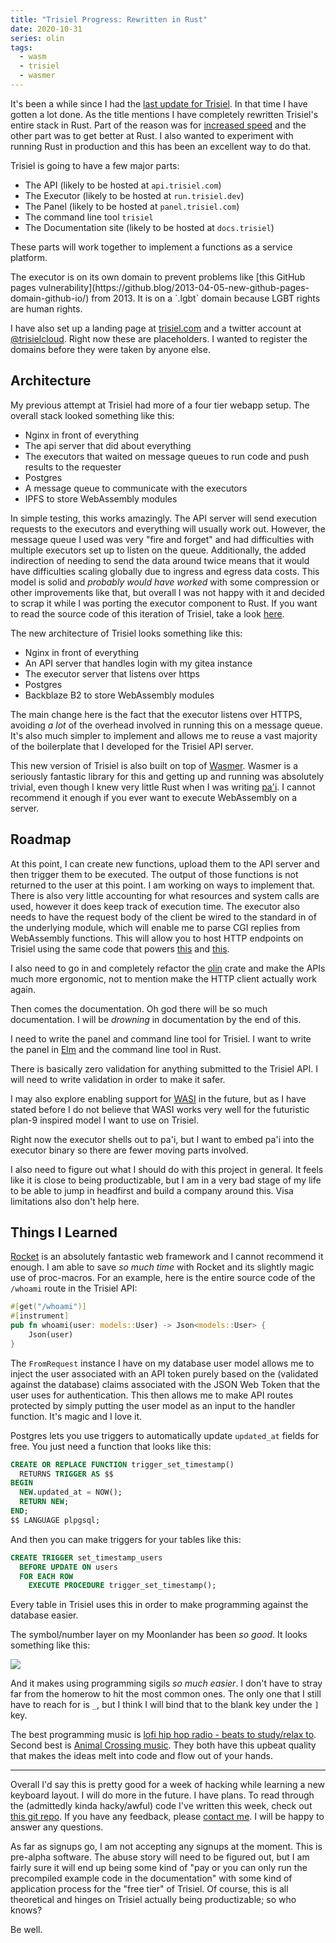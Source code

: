 ```yaml
---
title: "Trisiel Progress: Rewritten in Rust"
date: 2020-10-31
series: olin
tags:
  - wasm
  - trisiel
  - wasmer
---
```


It's been a while since I had the [last update for
Trisiel](/blog/wasmcloud-progress-2019-12-08). In that time I have gotten a
lot done. As the title mentions I have completely rewritten Trisiel's entire
stack in Rust. Part of the reason was for [increased
speed](/blog/pahi-benchmarks-2020-03-26) and the other part was to get better at
Rust. I also wanted to experiment with running Rust in production and this has
been an excellent way to do that.

Trisiel is going to have a few major parts:

- The API (likely to be hosted at `api.trisiel.com`)
- The Executor (likely to be hosted at `run.trisiel.dev`)
- The Panel (likely to be hosted at `panel.trisiel.com`)
- The command line tool `trisiel`
- The Documentation site (likely to be hosted at `docs.trisiel`)

These parts will work together to implement a functions as a service platform.

<XeblogConv name="Mara" mood="Hacker">
  The executor is on its own domain to prevent problems like [this GitHub pages
  vulnerability](https://github.blog/2013-04-05-new-github-pages-domain-github-io/)
  from 2013. It is on a `.lgbt` domain because LGBT rights are human rights.
</XeblogConv>

I have also set up a landing page at
[trisiel.com](https://trisiel.com) and a twitter account at
[@trisielcloud](https://twitter.com/trisielcloud). Right now these are
placeholders. I wanted to register the domains before they were taken by anyone
else.

## Architecture

My previous attempt at Trisiel had more of a four tier webapp setup. The
overall stack looked something like this:

- Nginx in front of everything
- The api server that did about everything
- The executors that waited on message queues to run code and push results to
  the requester
- Postgres
- A message queue to communicate with the executors
- IPFS to store WebAssembly modules

In simple testing, this works amazingly. The API server will send execution
requests to the executors and everything will usually work out. However, the
message queue I used was very "fire and forget" and had difficulties with
multiple executors set up to listen on the queue. Additionally, the added
indirection of needing to send the data around twice means that it would have
difficulties scaling globally due to ingress and egress data costs. This model
is solid and _probably would have worked_ with some compression or other
improvements like that, but overall I was not happy with it and decided to scrap
it while I was porting the executor component to Rust. If you want to read the
source code of this iteration of Trisiel, take a look
[here](https://tulpa.dev/within/wasmcloud).

The new architecture of Trisiel looks something like this:

- Nginx in front of everything
- An API server that handles login with my gitea instance
- The executor server that listens over https
- Postgres
- Backblaze B2 to store WebAssembly modules

The main change here is the fact that the executor listens over HTTPS, avoiding
_a lot_ of the overhead involved in running this on a message queue. It's also
much simpler to implement and allows me to reuse a vast majority of the
boilerplate that I developed for the Trisiel API server.

This new version of Trisiel is also built on top of
[Wasmer](https://wasmer.io/). Wasmer is a seriously fantastic library for this
and getting up and running was absolutely trivial, even though I knew very
little Rust when I was writing [pa'i](/blog/pahi-hello-world-2020-02-22). I
cannot recommend it enough if you ever want to execute WebAssembly on a server.

## Roadmap

At this point, I can create new functions, upload them to the API server and
then trigger them to be executed. The output of those functions is not returned
to the user at this point. I am working on ways to implement that. There is also
very little accounting for what resources and system calls are used, however it
does keep track of execution time. The executor also needs to have the request
body of the client be wired to the standard in of the underlying module, which
will enable me to parse CGI replies from WebAssembly functions. This will allow
you to host HTTP endpoints on Trisiel using the same code that powers
[this](https://olin.within.website) and
[this](https://cetacean.club/cgi-bin/olinfetch.wasm).

I also need to go in and completely refactor the
[olin](https://github.com/Xe/pahi/tree/main/wasm/olin/src) crate and make the
APIs much more ergonomic, not to mention make the HTTP client actually work
again.

Then comes the documentation. Oh god there will be so much documentation. I will
be _drowning_ in documentation by the end of this.

I need to write the panel and command line tool for Trisiel. I want to write
the panel in [Elm](https://elm-lang.org/) and the command line tool in Rust.

There is basically zero validation for anything submitted to the Trisiel API.
I will need to write validation in order to make it safer.

I may also explore enabling support for [WASI](https://wasi.dev/) in the future,
but as I have stated before I do not believe that WASI works very well for the
futuristic plan-9 inspired model I want to use on Trisiel.

Right now the executor shells out to pa'i, but I want to embed pa'i into the
executor binary so there are fewer moving parts involved.

I also need to figure out what I should do with this project in general. It
feels like it is close to being productizable, but I am in a very bad stage of
my life to be able to jump in headfirst and build a company around this. Visa
limitations also don't help here.

## Things I Learned

[Rocket](https://rocket.rs) is an absolutely fantastic web framework and I
cannot recommend it enough. I am able to save _so much time_ with Rocket and its
slightly magic use of proc-macros. For an example, here is the entire source
code of the `/whoami` route in the Trisiel API:

```rust
#[get("/whoami")]
#[instrument]
pub fn whoami(user: models::User) -> Json<models::User> {
    Json(user)
}
```

The `FromRequest` instance I have on my database user model allows me to inject
the user associated with an API token purely based on the (validated against the
database) claims associated with the JSON Web Token that the user uses for
authentication. This then allows me to make API routes protected by simply
putting the user model as an input to the handler function. It's magic and I
love it.

Postgres lets you use triggers to automatically update `updated_at` fields for
free. You just need a function that looks like this:

```sql
CREATE OR REPLACE FUNCTION trigger_set_timestamp()
  RETURNS TRIGGER AS $$
BEGIN
  NEW.updated_at = NOW();
  RETURN NEW;
END;
$$ LANGUAGE plpgsql;
```

And then you can make triggers for your tables like this:

```sql
CREATE TRIGGER set_timestamp_users
  BEFORE UPDATE ON users
  FOR EACH ROW
    EXECUTE PROCEDURE trigger_set_timestamp();
```

Every table in Trisiel uses this in order to make programming against the
database easier.

The symbol/number layer on my Moonlander has been _so good_. It looks something
like this:

![](https://cdn.xeiaso.net/file/christine-static/blog/m5Id6Qs.png)

And it makes using programming sigils _so much easier_. I don't have to stray
far from the homerow to hit the most common ones. The only one that I still have
to reach for is `_`, but I think I will bind that to the blank key under the `]`
key.

The best programming music is [lofi hip hop radio - beats to study/relax
to](https://www.youtube.com/watch?v=5qap5aO4i9A). Second best is [Animal
Crossing music](https://www.youtube.com/watch?v=2nYNJLfktds). They both have
this upbeat quality that makes the ideas melt into code and flow out of your
hands.

---

Overall I'd say this is pretty good for a week of hacking while learning a new
keyboard layout. I will do more in the future. I have plans. To read through the
(admittedly kinda hacky/awful) code I've written this week, check out [this git
repo](https://tulpa.dev/wasmcloud/wasmcloud). If you have any feedback, please
[contact me](/contact). I will be happy to answer any questions.

As far as signups go, I am not accepting any signups at the moment. This is
pre-alpha software. The abuse story will need to be figured out, but I am fairly
sure it will end up being some kind of "pay or you can only run the precompiled
example code in the documentation" with some kind of application process for the
"free tier" of Trisiel. Of course, this is all theoretical and hinges on
Trisiel actually being productizable; so who knows?

Be well.
